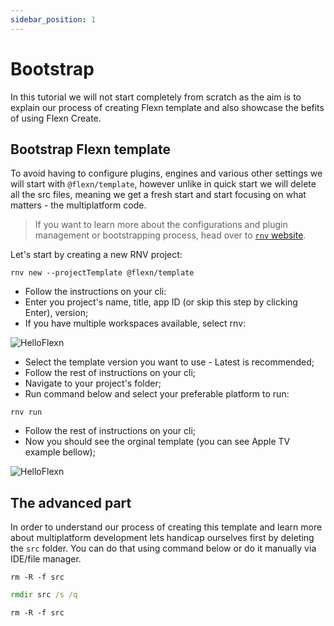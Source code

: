 ```yaml
---
sidebar_position: 1
---
```



# Bootstrap

In this tutorial we will not start completely from scratch as the aim is to explain our process of creating Flexn template and also showcase the befits of using Flexn Create.

## Bootstrap Flexn template

To avoid having to configure plugins, engines and various other settings we will start with `@flexn/template`, however unlike in quick start we will delete all the src files, meaning we get a fresh start and start focusing on what matters - the multiplatform code.

> If you want to learn more about the configurations and plugin management or bootstrapping process, head over to [`rnv` website](https://www.renative.org).

Let's start by creating a new RNV project:

```shell
rnv new --projectTemplate @flexn/template
```

-   Follow the instructions on your cli:
-   Enter you project's name, title, app ID (or skip this step by clicking Enter), version;
-   If you have multiple workspaces available, select rnv:

<div style={{width: 400}}>

![HelloFlexn](/img/tutorial/step1.png)

</div>

-   Select the template version you want to use - Latest is recommended;
-   Follow the rest of instructions on your cli;
-   Navigate to your project's folder;
-   Run command below and select your preferable platform to run:

```shell
rnv run
```

-   Follow the rest of instructions on your cli;
-   Now you should see the orginal template (you can see Apple TV example bellow);

<div style={{width: 800}}>

![HelloFlexn](/img/tutorial/step5.png)

</div>

## The advanced part

In order to understand our process of creating this template and learn more about multiplatform development lets handicap ourselves first by deleting the `src` folder. You can do that using command below or do it manually via IDE/file manager.

<Tabs groupId="operating-systems">
<TabItem value="mac" label="macOS" default>

```shell
rm -R -f src
```

</TabItem>
<TabItem value="win" label="Windows">

```cmd
rmdir src /s /q
```

</TabItem>
<TabItem value="linux" label="Linux">

```shell
rm -R -f src
```

</TabItem>
</Tabs>

